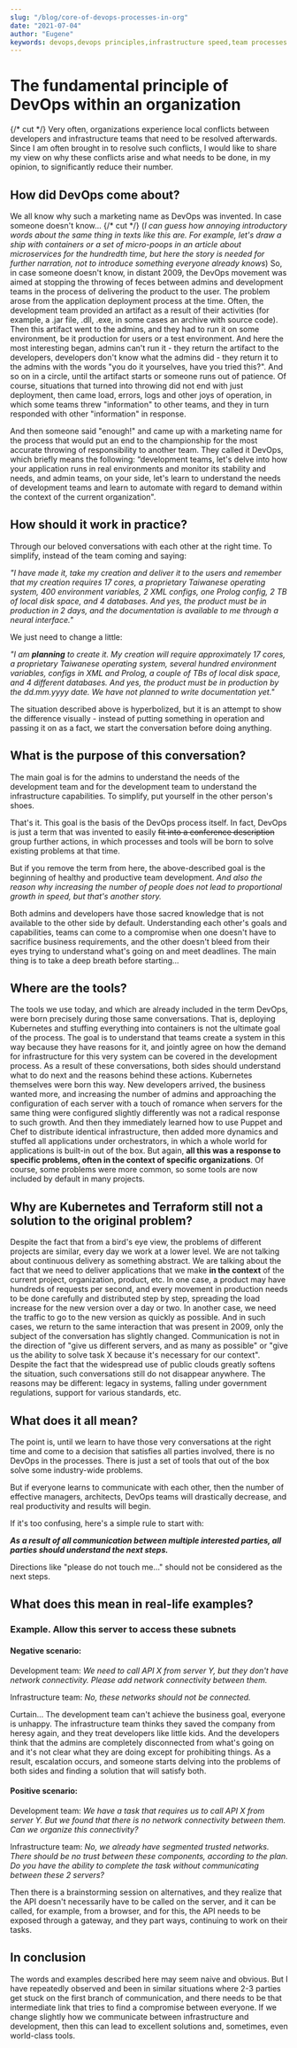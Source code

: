 ```yaml
---
slug: "/blog/core-of-devops-processes-in-org"
date: "2021-07-04"
author: "Eugene"
keywords: devops,devops principles,infrastructure speed,team processes
---
```

# The fundamental principle of DevOps within an organization

{/* cut */}
Very often, organizations experience local conflicts between developers and infrastructure teams that need to be resolved afterwards.
Since I am often brought in to resolve such conflicts, I would like to share my view on why these conflicts arise and what needs to be done,
in my opinion, to significantly reduce their number.

## How did DevOps come about?

We all know why such a marketing name as DevOps was invented. In case someone doesn't know...
{/* cut */}
(_I can guess how annoying introductory words about the same thing in texts like this are.
For example, let's draw a ship with containers or a set of micro-poops in an article about microservices for the hundredth time,
but here the story is needed for further narration, not to introduce something everyone already knows_)
So, in case someone doesn't know, in distant 2009, the DevOps movement was aimed at stopping the throwing of feces
between admins and development teams in the process of delivering the product to the user.
The problem arose from the application deployment process at the time. Often, the development team provided an artifact as a result
of their activities (for example, a .jar file, .dll, .exe, in some cases an archive with source code).
Then this artifact went to the admins, and they had to run it on some environment,
be it production for users or a test environment. And here the most interesting began,
admins can't run it - they return the artifact to the developers, developers don't know
what the admins did - they return it to the admins with the words "you do it yourselves, have you tried this?".
And so on in a circle, until the artifact starts or someone runs out of patience.
Of course, situations that turned into throwing did not end with just deployment,
then came load, errors, logs and other joys of operation,
in which some teams threw "information" to other teams, and they in turn responded with other "information" in response.

And then someone said "enough!" and came up with a marketing name for the process that would put an end to the championship
for the most accurate throwing of responsibility to another team. They called it DevOps, which briefly means the following:
“development teams, let's delve into how your application runs in real environments
and monitor its stability and needs, and admin teams, on your side,
let's learn to understand the needs of development teams and learn
to automate with regard to demand within the context of the current organization".

## How should it work in practice?

Through our beloved conversations with each other at the right time.
To simplify, instead of the team coming and saying:

_"I have made it, take my creation and deliver it to the users and remember that my creation requires 17 cores, a proprietary Taiwanese operating system, 400 environment variables, 2 XML configs, one Prolog config, 2 TB of local disk space, and 4 databases.
And yes, the product must be in production in 2 days, and the documentation is available to me through a neural interface."_

We just need to change a little:

_"I am **planning** to create it. My creation will require approximately 17 cores, a proprietary Taiwanese operating system, several hundred environment variables, configs in XML and Prolog, a couple of TBs of local disk space, and 4 different databases.
And yes, the product must be in production by the dd.mm.yyyy date. We have not planned to write documentation yet."_

The situation described above is hyperbolized, but it is an attempt to show the difference visually - instead of putting something in operation and passing it on as a fact, we start the conversation before doing anything.

## What is the purpose of this conversation?

The main goal is for the admins to understand the needs of the development team and for the development team to understand the infrastructure capabilities. To simplify, put yourself in the other person's shoes.

That's it. This goal is the basis of the DevOps process itself. In fact, DevOps is just a term that was invented to easily ~~fit into a conference description~~ group further actions, in which processes and tools will be born to solve existing problems at that time.

But if you remove the term from here, the above-described goal is the beginning of healthy and productive team development. *And also the reason why increasing the number of people does not lead to proportional growth in speed, but that's another story.*

Both admins and developers have those sacred knowledge that is not available to the other side by default. Understanding each other's goals and capabilities, teams can come to a compromise when one doesn't have to sacrifice business requirements, and the other doesn't bleed from their eyes trying to understand what's going on and meet deadlines. The main thing is to take a deep breath before starting...

## Where are the tools?

The tools we use today, and which are already included in the term DevOps, were born precisely during those same conversations.
That is, deploying Kubernetes and stuffing everything into containers is not the ultimate goal of the process. The goal is to understand that teams create a system in this way because they have reasons for it, and jointly agree on how the demand for infrastructure for this very system can be covered in the development process.
As a result of these conversations, both sides should understand what to do next and the reasons behind these actions.
Kubernetes themselves were born this way. New developers arrived, the business wanted more, and increasing the number of admins and approaching the configuration of each server with a touch of romance when servers for the same thing were configured slightly differently was not a radical response to such growth.
And then they immediately learned how to use Puppet and Chef to distribute identical infrastructure, then added more dynamics and stuffed all applications under orchestrators, in which a whole world for applications is built-in out of the box.
But again, **all this was a response to specific problems, often in the context of specific organizations**. Of course, some problems were more common, so some tools are now included by default in many projects.

## Why are Kubernetes and Terraform still not a solution to the original problem?

Despite the fact that from a bird's eye view, the problems of different projects are similar, every day we work at a lower level.
We are not talking about continuous delivery as something abstract. We are talking about the fact that we need to deliver applications that we make **in the context** of the current project, organization, product, etc.
In one case, a product may have hundreds of requests per second, and every movement in production needs to be done carefully and distributed step by step, spreading the load increase for the new version over a day or two. In another case, we need the traffic to go to the new version as quickly as possible.
And in such cases, we return to the same interaction that was present in 2009, only the subject of the conversation has slightly changed.
Communication is not in the direction of "give us different servers, and as many as possible" or "give us the ability to solve task X because it's necessary for our context". Despite the fact that the widespread use of public clouds greatly softens the situation, such conversations still do not disappear anywhere. The reasons may be different: legacy in systems, falling under government regulations, support for various standards, etc.

## What does it all mean?

The point is, until we learn to have those very conversations at the right time and come to a decision that satisfies all parties involved,
there is no DevOps in the processes. There is just a set of tools that out of the box solve some industry-wide problems.

But if everyone learns to communicate with each other, then the number of effective managers, architects, DevOps teams will drastically decrease, and real productivity and results will begin.

If it's too confusing, here's a simple rule to start with:

***As a result of all communication between multiple interested parties, all parties should understand the next steps.***

Directions like "please do not touch me..." should not be considered as the next steps.

## What does this mean in real-life examples?

### Example. Allow this server to access these subnets

#### Negative scenario:

Development team: *We need to call API X from server Y, but they don't have network connectivity. Please add network connectivity between them.*

Infrastructure team: *No, these networks should not be connected.*

Curtain... The development team can't achieve the business goal, everyone is unhappy. The infrastructure team thinks they saved the company from heresy again, and they treat developers like little kids. And the developers think that the admins are completely disconnected from what's going on and it's not clear what they are doing except for prohibiting things. As a result, escalation occurs, and someone starts delving into the problems of both sides and finding a solution that will satisfy both.

#### Positive scenario:

Development team: *We have a task that requires us to call API X from server Y.
But we found that there is no network connectivity between them. Can we organize this connectivity?*

Infrastructure team: *No, we already have segmented trusted networks. There should be no trust between these components, according to the plan.
Do you have the ability to complete the task without communicating between these 2 servers?*

Then there is a brainstorming session on alternatives, and they realize that the API doesn't necessarily have to be called on the server, and it can be called, for example, from a browser, and for this, the API needs to be exposed through a gateway, and they part ways, continuing to work on their tasks.

## In conclusion

The words and examples described here may seem naive and obvious. But I have repeatedly observed and been in similar situations where 2-3 parties get stuck on the first branch of communication, and there needs to be that intermediate link that tries to find a compromise between everyone.
If we change slightly how we communicate between infrastructure and development, then this can lead to excellent solutions and, sometimes, even world-class tools.
